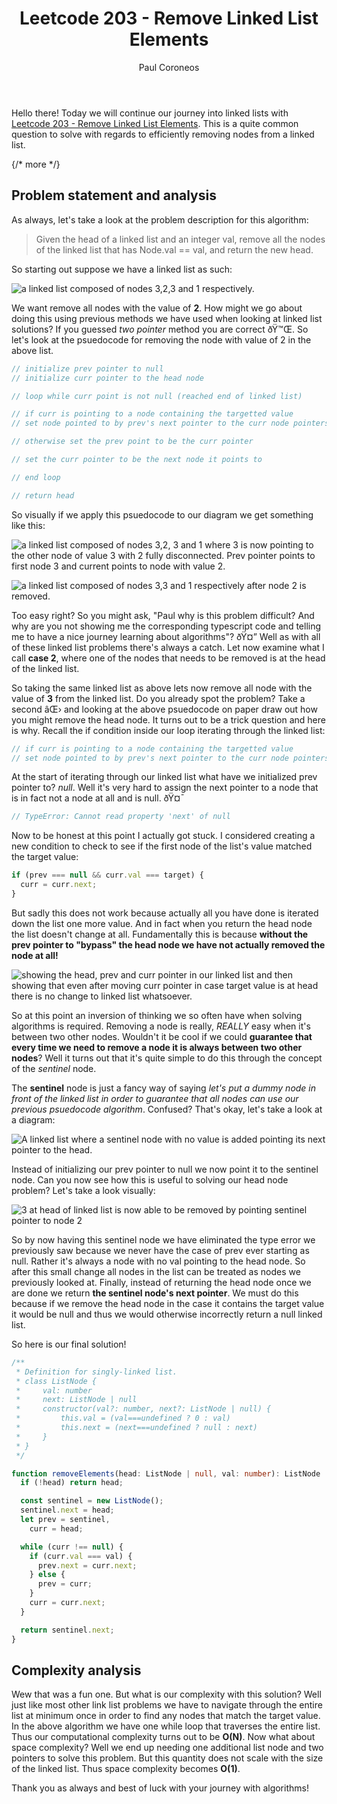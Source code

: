 ﻿---
title: "Leetcode 203 - Remove Linked List Elements"
description: "Leetcode 203 -  Remove Linked List Elements analysis and solution."
pubDate: 2021-03-31
author: "Paul Coroneos"
tags: ["leetcode"]
---

Hello there! Today we will continue our journey into linked lists with [Leetcode 203 - Remove Linked List Elements](https://leetcode.com/problems/remove-linked-list-elements/). This is a quite common question to solve with regards to efficiently removing nodes from a linked list.

{/* more */}

## Problem statement and analysis

As always, let's take a look at the problem description for this algorithm:

> Given the head of a linked list and an integer val, remove all the nodes of the linked list that has Node.val == val, and return the new head.

So starting out suppose we have a linked list as such:

<img
  src="/remove-linked-list-element-1.jpg"
  alt="a linked list composed of nodes 3,2,3 and 1 respectively."
/>

We want remove all nodes with the value of **2**. How might we go about doing this using previous methods we have used when looking at linked list solutions? If you guessed _two pointer_ method you are correct ðŸ™Œ. So let's look at the psuedocode for removing the node with value of 2 in the above list.

```ts
// initialize prev pointer to null
// initialize curr pointer to the head node

// loop while curr point is not null (reached end of linked list)

// if curr is pointing to a node containing the targetted value
// set node pointed to by prev's next pointer to the curr node pointers next

// otherwise set the prev point to be the curr pointer

// set the curr pointer to be the next node it points to

// end loop

// return head
```

So visually if we apply this psuedocode to our diagram we get something like this:

<img
  src="/remove-linked-list-element-2.jpg"
  alt="a linked list composed of nodes 3,2, 3 and 1 where 3 is now pointing to the other node of value 3 with 2 fully disconnected. Prev pointer points to first node 3 and current points to node with value 2."
/>

<img
  src="/remove-linked-list-element-3.jpg"
  alt="a linked list composed of nodes 3,3 and 1 respectively after node 2 is removed."
/>

Too easy right? So you might ask, "Paul why is this problem difficult? And why are you not showing me the corresponding typescript code and telling me to have a nice journey learning about algorithms"? ðŸ¤” Well as with all of these linked list problems there's always a catch. Let now examine what I call **case 2**, where one of the nodes that needs to be removed is at the head of the linked list.

So taking the same linked list as above lets now remove all node with the value of **3** from the linked list. Do you already spot the problem? Take a second âŒ› and looking at the above psuedocode on paper draw out how you might remove the head node. It turns out to be a trick question and here is why. Recall the if condition inside our loop iterating through the linked list:

```ts
// if curr is pointing to a node containing the targetted value
// set node pointed to by prev's next pointer to the curr node pointers next
```

At the start of iterating through our linked list what have we initialized prev pointer to? _null_. Well it's very hard to assign the next pointer to a node that is in fact not a node at all and is null. ðŸ¤¯

```ts
// TypeError: Cannot read property 'next' of null
```

Now to be honest at this point I actually got stuck. I considered creating a new condition to check to see if the first node of the list's value matched the target value:

```ts
if (prev === null && curr.val === target) {
  curr = curr.next;
}
```

But sadly this does not work because actually all you have done is iterated down the list one more value. And in fact when you return the head node the list doesn't change at all. Fundamentally this is because **without the prev pointer to "bypass" the head node we have not actually removed the node at all!**

<img
  src="/remove-linked-list-element-4.jpg"
  alt="showing the head, prev and curr pointer in our linked list and then showing that even after moving curr pointer in case target value is at head there is no change to linked list whatsoever."
/>

So at this point an inversion of thinking we so often have when solving algorithms is required. Removing a node is really, _REALLY_ easy when it's between two other nodes. Wouldn't it be cool if we could **guarantee that every time we need to remove a node it is always between two other nodes**? Well it turns out that it's quite simple to do this through the concept of the _sentinel_ node.

The **sentinel** node is just a fancy way of saying _let's put a dummy node in front of the linked list in order to guarantee that all nodes can use our previous psuedocode algorithm_. Confused? That's okay, let's take a look at a diagram:

<img
  src="/remove-linked-list-element-5.jpg"
  alt="A linked list where a sentinel node with no value is added pointing its next pointer to the head."
/>

Instead of initializing our prev pointer to null we now point it to the sentinel node. Can you now see how this is useful to solving our head node problem? Let's take a look visually:

<img
  src="/remove-linked-list-element-6.jpg"
  alt="3 at head of linked list is now able to be removed by pointing sentinel pointer to node 2"
/>

So by now having this sentinel node we have eliminated the type error we previously saw because we never have the case of prev ever starting as null. Rather it's always a node with no val pointing to the head node. So after this small change all nodes in the list can be treated as nodes we previously looked at. Finally, instead of returning the head node once we are done we return **the sentinel node's next pointer**. We must do this because if we remove the head node in the case it contains the target value it would be null and thus we would otherwise incorrectly return a null linked list.

So here is our final solution!

```ts
/**
 * Definition for singly-linked list.
 * class ListNode {
 *     val: number
 *     next: ListNode | null
 *     constructor(val?: number, next?: ListNode | null) {
 *         this.val = (val===undefined ? 0 : val)
 *         this.next = (next===undefined ? null : next)
 *     }
 * }
 */

function removeElements(head: ListNode | null, val: number): ListNode | null {
  if (!head) return head;

  const sentinel = new ListNode();
  sentinel.next = head;
  let prev = sentinel,
    curr = head;

  while (curr !== null) {
    if (curr.val === val) {
      prev.next = curr.next;
    } else {
      prev = curr;
    }
    curr = curr.next;
  }

  return sentinel.next;
}
```

## Complexity analysis

Wew that was a fun one. But what is our complexity with this solution? Well just like most other link list problems we have to navigate through the entire list at minimum once in order to find any nodes that match the target value. In the above algorithm we have one while loop that traverses the entire list. Thus our computational complexity turns out to be **O(N)**. Now what about space complexity? Well we end up needing one additional list node and two pointers to solve this problem. But this quantity does not scale with the size of the linked list. Thus space complexity becomes **O(1)**.

Thank you as always and best of luck with your journey with algorithms!


